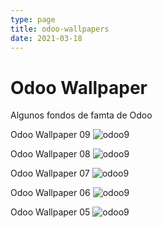 ```yaml
---
type: page
title: odoo-wallpapers
date: 2021-03-18
---
```


# Odoo Wallpaper

Algunos fondos de famta de Odoo



Odoo Wallpaper 09
<Image
  src="/images/odoo9.jpeg"
  alt="odoo9"
  width={1280}
  height={720}
  priority
  className="next-image"
/>


Odoo Wallpaper 08
<Image
  src="/images/odoo8.jpeg"
  alt="odoo9"
  width={1280}
  height={720}
  priority
  className="next-image"
/>


Odoo Wallpaper 07
<Image
  src="/images/odoo7.jpeg"
  alt="odoo9"
  width={1280}
  height={720}
  priority
  className="next-image"
/>


Odoo Wallpaper 06
<Image
  src="/images/odoo6.jpeg"
  alt="odoo9"
  width={1280}
  height={720}
  priority
  className="next-image"
/>


Odoo Wallpaper 05
<Image
  src="/images/odoo5.jpeg"
  alt="odoo9"
  width={1280}
  height={720}
  priority
  className="next-image"
/>

